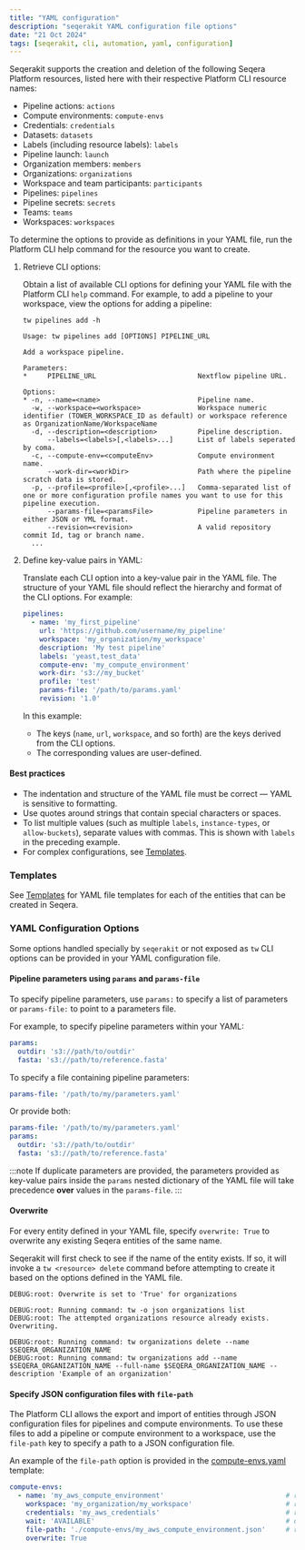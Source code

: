 ```yaml
---
title: "YAML configuration"
description: "seqerakit YAML configuration file options"
date: "21 Oct 2024"
tags: [seqerakit, cli, automation, yaml, configuration]
---
```


Seqerakit supports the creation and deletion of the following Seqera Platform resources, listed here with their respective Platform CLI resource names:

- Pipeline actions: `actions`
- Compute environments: `compute-envs`
- Credentials: `credentials`
- Datasets: `datasets`
- Labels (including resource labels): `labels`
- Pipeline launch: `launch`
- Organization members: `members`
- Organizations: `organizations`
- Workspace and team participants: `participants`
- Pipelines: `pipelines`
- Pipeline secrets: `secrets`
- Teams: `teams`
- Workspaces: `workspaces`

To determine the options to provide as definitions in your YAML file, run the Platform CLI help command for the resource you want to create.

1. Retrieve CLI options:

    Obtain a list of available CLI options for defining your YAML file with the Platform CLI `help` command. For example, to add a pipeline to your workspace, view the options for adding a pipeline:

    ```shell-session
    tw pipelines add -h
    ```

    ```shell-session
    Usage: tw pipelines add [OPTIONS] PIPELINE_URL

    Add a workspace pipeline.

    Parameters:
    *     PIPELINE_URL                         Nextflow pipeline URL.

    Options:
    * -n, --name=<name>                        Pipeline name.
      -w, --workspace=<workspace>              Workspace numeric identifier (TOWER_WORKSPACE_ID as default) or workspace reference as OrganizationName/WorkspaceName
      -d, --description=<description>          Pipeline description.
          --labels=<labels>[,<labels>...]      List of labels seperated by coma.
      -c, --compute-env=<computeEnv>           Compute environment name.
          --work-dir=<workDir>                 Path where the pipeline scratch data is stored.
      -p, --profile=<profile>[,<profile>...]   Comma-separated list of one or more configuration profile names you want to use for this pipeline execution.
          --params-file=<paramsFile>           Pipeline parameters in either JSON or YML format.
          --revision=<revision>                A valid repository commit Id, tag or branch name.
      ...
    ```

1. Define key-value pairs in YAML:

    Translate each CLI option into a key-value pair in the YAML file. The structure of your YAML file should reflect the hierarchy and format of the CLI options. For example:

    ```yaml
    pipelines:
      - name: 'my_first_pipeline'
        url: 'https://github.com/username/my_pipeline'
        workspace: 'my_organization/my_workspace'
        description: 'My test pipeline'
        labels: 'yeast,test_data'
        compute-env: 'my_compute_environment'
        work-dir: 's3://my_bucket'
        profile: 'test'
        params-file: '/path/to/params.yaml'
        revision: '1.0'
    ```

    In this example:

    - The keys (`name`, `url`, `workspace`, and so forth) are the keys derived from the CLI options.
    - The corresponding values are user-defined.

#### Best practices
 
- The indentation and structure of the YAML file must be correct — YAML is sensitive to formatting.
- Use quotes around strings that contain special characters or spaces.
- To list multiple values (such as multiple `labels`, `instance-types`, or `allow-buckets`), separate values with commas. This is shown with `labels` in the preceding example.
- For complex configurations, see [Templates](./templates.mdx).

### Templates

See [Templates](./templates.mdx) for YAML file templates for each of the entities that can be created in Seqera.

### YAML Configuration Options

Some options handled specially by `seqerakit` or not exposed as `tw` CLI options can be provided in your YAML configuration file.

#### Pipeline parameters using `params` and `params-file`

To specify pipeline parameters, use `params:` to specify a list of parameters or `params-file:` to point to a parameters file.

For example, to specify pipeline parameters within your YAML:

```yaml
params:
  outdir: 's3://path/to/outdir'
  fasta: 's3://path/to/reference.fasta'
```

To specify a file containing pipeline parameters:

```yaml
params-file: '/path/to/my/parameters.yaml'
```

Or provide both:

```yaml
params-file: '/path/to/my/parameters.yaml'
params:
  outdir: 's3://path/to/outdir'
  fasta: 's3://path/to/reference.fasta'
```

:::note 
If duplicate parameters are provided, the parameters provided as key-value pairs inside the `params` nested dictionary of the YAML file will take precedence **over** values in the `params-file`.
:::

#### Overwrite

For every entity defined in your YAML file, specify `overwrite: True` to overwrite any existing Seqera entities of the same name.

Seqerakit will first check to see if the name of the entity exists. If so, it will invoke a `tw <resource> delete` command before attempting to create it based on the options defined in the YAML file.

```shell-session
DEBUG:root: Overwrite is set to 'True' for organizations

DEBUG:root: Running command: tw -o json organizations list
DEBUG:root: The attempted organizations resource already exists. Overwriting.

DEBUG:root: Running command: tw organizations delete --name $SEQERA_ORGANIZATION_NAME
DEBUG:root: Running command: tw organizations add --name $SEQERA_ORGANIZATION_NAME --full-name $SEQERA_ORGANIZATION_NAME --description 'Example of an organization'
```

#### Specify JSON configuration files with `file-path`

The Platform CLI allows the export and import of entities through JSON configuration files for pipelines and compute environments. To use these files to add a pipeline or compute environment to a workspace, use the `file-path` key to specify a path to a JSON configuration file.

An example of the `file-path` option is provided in the [compute-envs.yaml](./templates/compute-envs.yaml) template:

```yaml
compute-envs:
  - name: 'my_aws_compute_environment'                              # required
    workspace: 'my_organization/my_workspace'                       # required
    credentials: 'my_aws_credentials'                               # required
    wait: 'AVAILABLE'                                               # optional
    file-path: './compute-envs/my_aws_compute_environment.json'     # required
    overwrite: True
```
